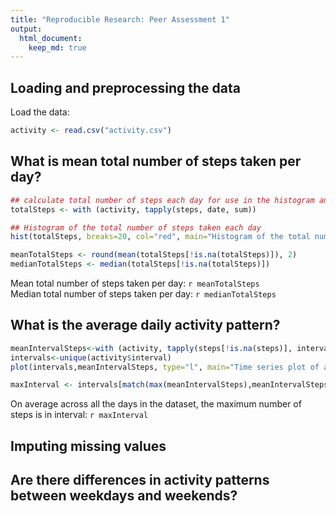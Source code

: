 ```yaml
---
title: "Reproducible Research: Peer Assessment 1"
output: 
  html_document:
    keep_md: true
---
```



## Loading and preprocessing the data

Load the data:
```r
activity <- read.csv("activity.csv")
```



## What is mean total number of steps taken per day?

```r
## calculate total number of steps each day for use in the histogram and the calculations of mean and median after
totalSteps <- with (activity, tapply(steps, date, sum))

## Histogram of the total number of steps taken each day
hist(totalSteps, breaks=20, col="red", main="Histogram of the total number of steps taken each day", xlab="Number of steps")
```

```r
meanTotalSteps <- round(mean(totalSteps[!is.na(totalSteps)]), 2)
medianTotalSteps <- median(totalSteps[!is.na(totalSteps)])
```

Mean total number of steps taken per day:       `r meanTotalSteps`  
Median total number of steps taken per day:     `r medianTotalSteps`



## What is the average daily activity pattern?
```r
meanIntervalSteps<-with (activity, tapply(steps[!is.na(steps)], interval[!is.na(steps)], mean))
intervals<-unique(activity$interval)
plot(intervals,meanIntervalSteps, type="l", main="Time series plot of average steps for each 5 minute interval", xlab="Time intervals", ylab="Average number of steps")
```

```r
maxInterval <- intervals[match(max(meanIntervalSteps),meanIntervalSteps)]
```

On average across all the days in the dataset, the maximum number of steps is in interval:      `r maxInterval`


## Imputing missing values



## Are there differences in activity patterns between weekdays and weekends?

